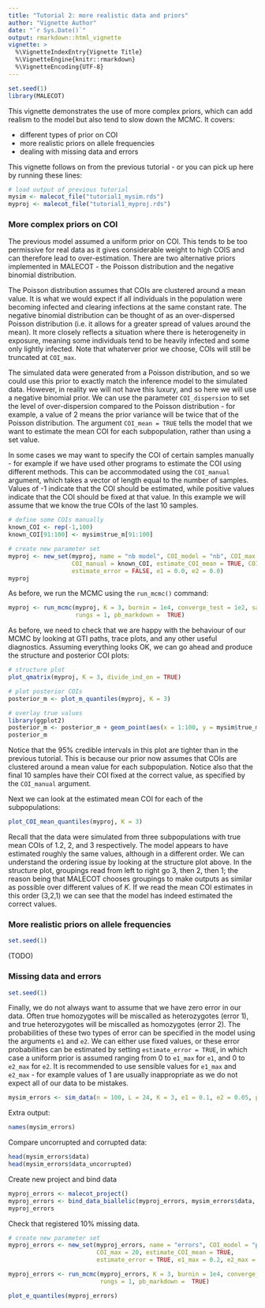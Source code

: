 ```yaml
---
title: "Tutorial 2: more realistic data and priors"
author: "Vignette Author"
date: "`r Sys.Date()`"
output: rmarkdown::html_vignette
vignette: >
  %\VignetteIndexEntry{Vignette Title}
  %\VignetteEngine{knitr::rmarkdown}
  %\VignetteEncoding{UTF-8}
---
```


```r
set.seed(1)
library(MALECOT)
```

This vignette demonstrates the use of more complex priors, which can add realism to the model but also tend to slow down the MCMC. It covers:

* different types of prior on COI
* more realistic priors on allele frequencies
* dealing with missing data and errors

This vignette follows on from the previous tutorial - or you can pick up here by running these lines:
```r
# load output of previous tutorial
mysim <- malecot_file("tutorial1_mysim.rds")
myproj <- malecot_file("tutorial1_myproj.rds")
```

### More complex priors on COI

The previous model assumed a uniform prior on COI. This tends to be too permissive for real data as it gives considerable weight to high COIS and can therefore lead to over-estimation. There are two alternative priors implemented in MALECOT - the Poisson distribution and the negative binomial distribution.

The Poisson distribution assumes that COIs are clustered around a mean value. It is what we would expect if all individuals in the population were becoming infected and clearing infections at the same constant rate. The negative binomial distribution can be thought of as an over-dispersed Poisson distribution (i.e. it allows for a greater spread of values around the mean). It more closely reflects a situation where there is heterogeneity in exposure, meaning some individuals tend to be heavily infected and some only lightly infected. Note that whaterver prior we choose, COIs will still be truncated at `COI_max`.

The simulated data were generated from a Poisson distribution, and so we could use this prior to exactly match the inference model to the simulated data. However, in reality we will not have this luxury, and so here we will use a negative binomial prior. We can use the parameter `COI_dispersion` to set the level of over-dispersion compared to the Poisson distribution - for example, a value of 2 means the prior variance will be twice that of the Poisson distribution. The argument `COI_mean = TRUE` tells the model that we want to estimate the mean COI for each subpopulation, rather than using a set value.

In some cases we may want to specify the COI of certain samples manually - for example if we have used other programs to estimate the COI using different methods. This can be accommodated using the `COI_manual` argument, which takes a vector of length equal to the number of samples. Values of -1 indicate that the COI should be estimated, while positive values indicate that the COI should be fixed at that value. In this example we will assume that we know the true COIs of the last 10 samples.

```r
# define some COIs manually
known_COI <- rep(-1,100)
known_COI[91:100] <- mysim$true_m[91:100]

# create new parameter set
myproj <- new_set(myproj, name = "nb model", COI_model = "nb", COI_max = 20,
                  COI_manual = known_COI, estimate_COI_mean = TRUE, COI_dispersion = 2,
                  estimate_error = FALSE, e1 = 0.0, e2 = 0.0)
myproj
```

As before, we run the MCMC using the `run_mcmc()` command:

```r
myproj <- run_mcmc(myproj, K = 3, burnin = 1e4, converge_test = 1e2, samples = 1e3,
                   rungs = 1, pb_markdown =  TRUE)
```

As before, we need to check that we are happy with the behaviour of our MCMC by looking at GTI paths, trace plots, and any other useful diagnostics. Assuming everything looks OK, we can go ahead and produce the structure and posterior COI plots:

```r
# structure plot
plot_qmatrix(myproj, K = 3, divide_ind_on = TRUE)
```

```r
# plot posterior COIs
posterior_m <- plot_m_quantiles(myproj, K = 3)

# overlay true values
library(ggplot2)
posterior_m <- posterior_m + geom_point(aes(x = 1:100, y = mysim$true_m), col = "red", shape = 4)
posterior_m
```

Notice that the 95% credible intervals in this plot are tighter than in the previous tutorial. This is because our prior now assumes that COIs are clustered around a mean value for each subpopulation. Notice also that the final 10 samples have their COI fixed at the correct value, as specified by the `COI_manual` argument.

Next we can look at the estimated mean COI for each of the subpopulations:

```r
plot_COI_mean_quantiles(myproj, K = 3)
```

Recall that the data were simulated from three subpopulations with true mean COIs of 1.2, 2, and 3 respectively. The model appears to have estimated roughly the same values, although in a different order. We can understand the ordering issue by looking at the structure plot above. In the structure plot, groupings read from left to right go 3, then 2, then 1; the reason being that MALECOT chooses groupings to make outputs as similar as possible over different values of *K*. If we read the mean COI estimates in this order (3,2,1) we can see that the model has indeed estimated the correct values.


### More realistic priors on allele frequencies

```r
set.seed(1)
```

(TODO)


### Missing data and errors

```r
set.seed(1)
```

Finally, we do not always want to assume that we have zero error in our data. Often true homozygotes will be miscalled as heterozygotes (error 1), and true heterozygotes will be miscalled as homozygotes (error 2). The probabilities of these two types of error can be specified in the model using the arguments `e1` and `e2`. We can either use fixed values, or these error probabilities can be estimated by setting `estimate_error = TRUE`, in which case a uniform prior is assumed ranging from 0 to `e1_max` for `e1`, and 0 to `e2_max` for `e2`. It is recommended to use sensible values for `e1_max` and `e2_max` - for example values of 1 are usually inappropriate as we do not expect all of our data to be mistakes.

```r
mysim_errors <- sim_data(n = 100, L = 24, K = 3, e1 = 0.1, e2 = 0.05, prop_missing = 0.1)
```

Extra output:

```r
names(mysim_errors)
```

Compare uncorrupted and corrupted data:

```r
head(mysim_errors$data)
head(mysim_errors$data_uncorrupted)
```

Create new project and bind data

```r
myproj_errors <- malecot_project()
myproj_errors <- bind_data_biallelic(myproj_errors, mysim_errors$data, ID_col = 1, pop_col = 2)
myproj_errors
```

Check that registered 10% missing data.

```r
# create new parameter set
myproj_errors <- new_set(myproj_errors, name = "errors", COI_model = "poisson",
                         COI_max = 20, estimate_COI_mean = TRUE,
                         estimate_error = TRUE, e1_max = 0.2, e2_max = 0.2)

myproj_errors <- run_mcmc(myproj_errors, K = 3, burnin = 1e4, converge_test = 1e2, samples = 1e3,
                          rungs = 1, pb_markdown =  TRUE)
```

```r
plot_e_quantiles(myproj_errors)
```
